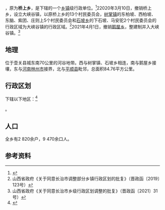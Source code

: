 {{中国乡级行政区|14/04/27/206/000
| 政府驻地 = 桥上村
}}

'''{{PAGENAMEBASE}}'''，原为'''桥上乡'''，是{{PRC admin/fullname|14/04/27/206/000|3}}下辖的一个[[乡镇|乡镇]]级行政单位。<ref>{{PRC admin/ref sgc|{{PRC admin/parent|14/04/27/206/000}}}}</ref>22020年3月10日，撤销桥上乡，设立大峡谷镇，以原桥上乡的13个村民委员会，[[树掌镇|树掌镇]]的东柏坡、西柏坡、东脑、紫团、庄则上5个村民委员会和[[石坡乡|石坡乡]]的下石坡、马安驼2个村民委员会的行政区域为大峡谷镇的行政区域。<ref>山西省政府《关于同意长治市调整部分乡镇行政区划的批复》（晋政函〔2019〕123号）</ref>2021年4月1日，撤销[[鹅屋乡|鹅屋乡]]，整建制并入大峡谷镇。<ref>山西省政府《关于同意长治市乡级行政区划调整的批复》（晋政函〔2021〕31号）</ref>

== 地理 ==
{{PAGENAMEBASE}}位于壶关县城东南70公里的河谷地带。西与树掌镇、石坡乡相连，南与鹅屋乡接壤，东与[[河南省|河南]][[林州市|林州市]]接界，北与[[平顺县|平顺县]]毗邻，总面积84.76平方公里。

== 行政区划 ==

{{PAGENAMEBASE}}下辖以下地区：<ref>{{PRC admin/ref sgc|14/04/27/206/000}}</ref>

{{PRC admin/children|14/04/27/206/000}}。

== 人口 ==
全乡有2 820余户，9 470余口人。

== 参考资料 ==
{{reflist}}

{{PRC admin/navcat|14/04/27/206/000}}